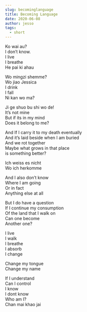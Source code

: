 ```yaml
---  
slug: becominglanguage  
title: Becoming Language  
date: 2020-06-08  
author: jesso  
tags:  
  - short  
---  
```

  
Ko wai au?   
I don’t know.   
I live  
I breathe   
He pai ki ahau  
  
Wo mingzi shemme?  
Wo jiao Jessica   
I drink  
I fall  
Ni kan wo ma?  
  
Ji ge shuo bu shi wo de!  
It’s not mine  
But if its in my mind  
Does it belong to me?  
  
And If I carry it to my death eventually  
And it’s laid beside when I am buried  
And we rot together  
Maybe what grows in that place  
is something better?  
  
Ich weiss es nicht  
Wo ich herkomme  
  
And I also don’t know  
Where I am going  
Or in fact  
Anything else at all  
  
But I do have a question  
If I continue my consumption  
Of the land that I walk on  
Can one become  
Another one?  
  
I live   
I walk  
I breathe  
I absorb  
I change  
  
Change my tongue  
Change my name  
  
If I understand  
Can I control  
I know  
I dont know  
Who am I?  
Chan mai khao jai  

